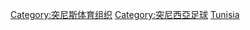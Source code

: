 {{Commonscat|Association football clubs of Tunisia}}
[[Category:突尼斯体育组织|Category:突尼斯体育组织]]
[[Category:突尼西亞足球|Category:突尼西亞足球]]
[[Category:各國足球會|Tunisia]]